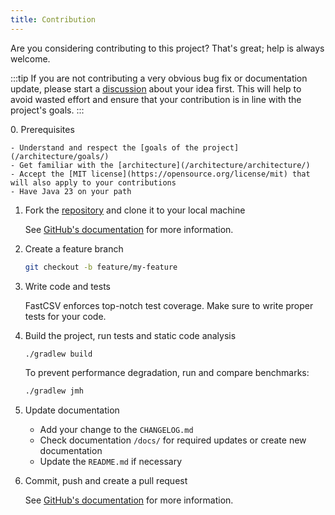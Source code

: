 ```yaml
---
title: Contribution
---
```



Are you considering contributing to this project? That's great; help is always welcome.

:::tip
If you are not contributing a very obvious bug fix or documentation update, please start a
[discussion](https://github.com/osiegmar/FastCSV/discussions) about your idea first.
This will help to avoid wasted effort and ensure that your contribution is in line with the project's goals.
:::

<Steps>
0. Prerequisites

    - Understand and respect the [goals of the project](/architecture/goals/)
    - Get familiar with the [architecture](/architecture/architecture/)
    - Accept the [MIT license](https://opensource.org/license/mit) that will also apply to your contributions
    - Have Java 23 on your path

1. Fork the [repository](https://github.com/osiegmar/FastCSV) and clone it to your local machine

    See [GitHub's documentation](https://docs.github.com/en/get-started/quickstart/fork-a-repo) for more information.

2. Create a feature branch

    ```bash
    git checkout -b feature/my-feature
    ```

3. Write code and tests

    FastCSV enforces top-notch test coverage. Make sure to write proper tests for your code.

4. Build the project, run tests and static code analysis

    ```bash
    ./gradlew build
    ```

    To prevent performance degradation, run and compare benchmarks:

    ```bash
    ./gradlew jmh
    ```

5. Update documentation

    - Add your change to the `CHANGELOG.md`
    - Check documentation `/docs/` for required updates or create new documentation
    - Update the `README.md` if necessary

6. Commit, push and create a pull request

    See [GitHub's documentation](https://docs.github.com/en/pull-requests/collaborating-with-pull-requests/proposing-changes-to-your-work-with-pull-requests/creating-a-pull-request-from-a-fork) for more information.
</Steps>
